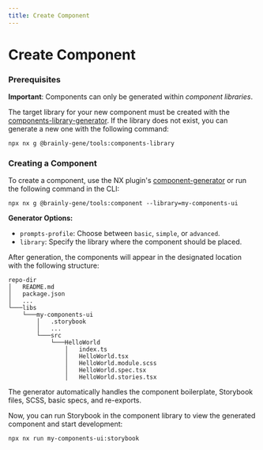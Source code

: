 ```yaml
---
title: Create Component
---
```



# Create Component

### Prerequisites

**Important**: Components can only be generated within _component libraries_.

The target library for your new component must be created with the [components-library-generator](https://github.com/brainly/gene/blob/master/packages/gene-tools/src/generators/components-library-generator/README.md). If the library does not exist, you can generate a new one with the following command:

```shell
npx nx g @brainly-gene/tools:components-library
```

### Creating a Component

To create a component, use the NX plugin's [component-generator](https://github.com/brainly/gene/blob/master/packages/gene-tools/src/generators/component-generator/README.md) or run the following command in the CLI:

```shell
npx nx g @brainly-gene/tools:component --library=my-components-ui
```

**Generator Options:**

- `prompts-profile`: Choose between `basic`, `simple`, or `advanced`.
- `library`: Specify the library where the component should be placed.

After generation, the components will appear in the designated location with the following structure:

```
repo-dir
│   README.md
│   package.json
│   ...
└───libs
    └───my-components-ui
        │   .storybook
        │   ...
        └───src
            └───HelloWorld
                │   index.ts
                │   HelloWorld.tsx
                │   HelloWorld.module.scss
                │   HelloWorld.spec.tsx
                │   HelloWorld.stories.tsx
```

The generator automatically handles the component boilerplate, Storybook files, SCSS, basic specs, and re-exports.

Now, you can run Storybook in the component library to view the generated component and start development:

```shell
npx nx run my-components-ui:storybook
```